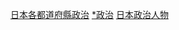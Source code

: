 {{日本行政區劃分類導航|政治人物}}
{{Commonscat|Politicians of Japan by prefecture}}

[[Category:日本各都道府縣政治|]]
[[Category:日本各都道府縣人物|*政治]]
[[Category:日本政治人物|]]
